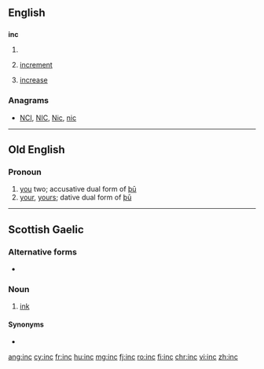 {{also|inç}}
==English==

==={{acronym-old|en}}===
'''inc'''

# {{context|chiefly|North America|lang=en}} {{alternative spelling of|Inc}}
# {{context|programming|lang=en}} [[increment]]
# {{context|knitting|lang=en}} [[increase]]

===Anagrams===
* [[NCI#English|NCI]], [[NIC#English|NIC]], [[Nic#English|Nic]], [[nic#English|nic]]

----

==Old English==

===Pronoun===
{{head|ang|pronoun form|head=inċ|sc=Latinx}}

# [[you]] two; accusative dual form of [[þu|þū]]
# [[your]], [[yours]]; dative dual form of [[þu|þū]]

----

==Scottish Gaelic==

===Alternative forms===
* {{l|gd|ince}}

===Noun===
{{gd-noun|g1=m|g2=f|gen=ince|pl=incean}}

# [[ink]]

====Synonyms====
* {{l|gd|dubh}}

[[ang:inc]]
[[cy:inc]]
[[fr:inc]]
[[hu:inc]]
[[mg:inc]]
[[fj:inc]]
[[ro:inc]]
[[fi:inc]]
[[chr:inc]]
[[vi:inc]]
[[zh:inc]]